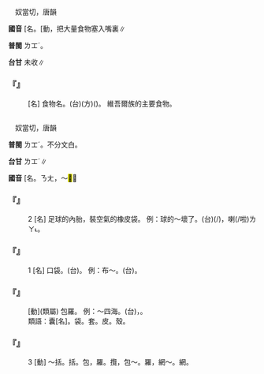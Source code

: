 
=={{ruby|<mark>&#xf987c;</mark>|ㄋㄤˊ}}==

　奴當切，唐韻

'''國音''' [名{{ruby|]|ㄋㄤˊ}}。[動{{ruby|]|ㄋㄤˇ}}，把大量食物塞入嘴裏∥

'''普閩''' <rt>ㄌㆲˊ</rt>。

'''台甘''' 未收∥

    

==='''『{{ruby|<mark>&#xf987c;</mark>|ㄋㄤˊ}}』'''===
: [名] 食物名。(台)(方){{ruby|一|ㄐㄧㆵ ͘}}{{ruby|種|ㄐㄧㆲˋ}}{{ruby|烘|ㄏㄤ}}{{ruby|煎|ㄐㄧㄢ}}{{ruby|丌|ㆤ}}({{ruby|麵|ㄇㄧ˫}}{{ruby|粉|ㄏㄨㄣˋ}}){{ruby|餅|ㄅㄧㆩˋ}}。 維吾爾族的主要食物。
    

=={{ruby|囊|ㄋㄤˊ}}==

　奴當切，唐韻

'''普閩''' <rt>ㄌㆲˊ</rt>{{ruby|、|ㄌㆲ}}。不分文白。

'''台甘''' <rt>ㄌㆲˊ</rt>∥

'''國音''' [名{{ruby|]|ㄋㄤˊ}}。ㄋㄤ，～<mark>&#xf93fd;</mark>∥

    

==='''『{{ruby|囊|ㄋㄤˊ}}』'''===
:2  [名] 足球的內胎，裝空氣的橡皮袋。 例：球的～壞了。(台){{ruby|皮|ㄆㄨㆤˊ}}{{ruby|/|ㄆㆤˊ}}{{ruby|球|ㄍㄧㄨˊ}}(/{{ruby|骹|ㄎㄚ}}{{ruby|球|ㄍㄧㄨˊ}}){{ruby|丌|ㆤ}}{{ruby|內|ㄌㄞ˫}}{{ruby|重|ㄉㄧㄥˊ}}，{{ruby|空|ㄎㆲ}}{{ruby|氣|ㄎㄧ˪}}{{ruby|袋|ㄉㆤ˫}}{{ruby|歹|ㄆㄞˋ}}{{ruby|/|ㄆㆮˋ}}{{ruby|去|ㄎㄧ˪}}喇(/啦)<rt>ㄌㄚ˪</rt>。
    

==='''『{{ruby|囊|ㄋㄤˊ}}』'''===
:1  [名] 口袋。(台){{ruby|袋|ㄉㆤ˫}}{{ruby|仔|ㄚ}}。 例：布～。(台){{ruby|布|ㄅㆦˋ}}{{ruby|袋|ㄉㆤ˫}}{{ruby|仔|ㄚ}}。
    

==='''『{{ruby|囊|ㄋㄤˊ}}{{ruby|括|ㄎㄨㄛˋ}}』'''===
: [動](類屬) 包羅。 例：～四海。(台){{ruby|包|ㄅㄠ}}{{ruby|攬|ㄌㆰˋ}}，{{ruby|包|ㄅㄠ}}{{ruby|括|ㄍㄨㄚㆵ}}{{ruby|一|ㄧㆵ}}{{ruby|切|ㄘㆤ˪}}{{ruby|丌|ㆤ}}{{ruby|意|ㄧ˪}}{{ruby|思|ㄙㄨ˪}}。
:類語：囊[名]。袋。套。皮。殼。
:
    

==='''『{{ruby|囊|ㄋㄤˊ}}』'''===
:3  [動] ～括。括。包，羅。攬，包～。羅，網～。網。
    
